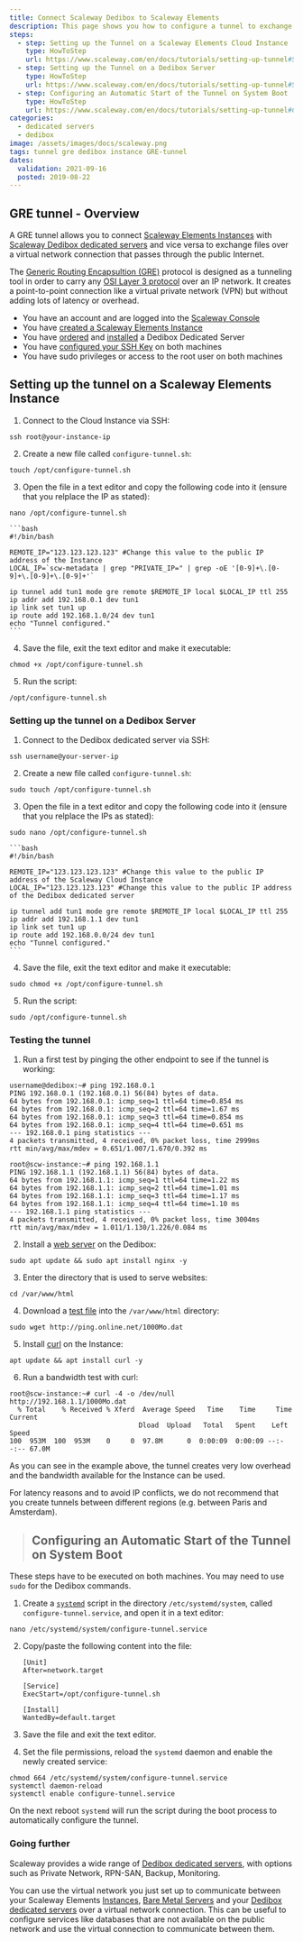 ```yaml
---
title: Connect Scaleway Dedibox to Scaleway Elements
description: This page shows you how to configure a tunnel to exchange data between a Scaleway Dedibox dedicated server and a Scaleway Elements Cloud Instance.
steps:
  - step: Setting up the Tunnel on a Scaleway Elements Cloud Instance
    type: HowToStep
    url: https://www.scaleway.com/en/docs/tutorials/setting-up-tunnel#Setting-up-the-Tunnel-on-a-Scaleway-Elements-Cloud-Instance
  - step: Setting up the Tunnel on a Dedibox Server
    type: HowToStep
    url: https://www.scaleway.com/en/docs/tutorials/setting-up-tunnel#Setting-up-the-Tunnel-on-a-Dedibox-Server
  - step: Configuring an Automatic Start of the Tunnel on System Boot
    type: HowToStep
    url: https://www.scaleway.com/en/docs/tutorials/setting-up-tunnel#Configuring-an-Automatic-Start-of-the-Tunnel-on-System-Boot
categories:
  - dedicated servers
  - dedibox
image: /assets/images/docs/scaleway.png
tags: tunnel gre dedibox instance GRE-tunnel
dates:
  validation: 2021-09-16
  posted: 2019-08-22
---
```


## GRE tunnel - Overview

A GRE tunnel allows you to connect [Scaleway Elements Instances](https://www.scaleway.com/en/virtual-instances/) with [Scaleway Dedibox dedicated servers](https://www.scaleway.com/en/dedibox/) and vice versa to exchange files over a virtual network connection that passes through the public Internet.

<Lightbox src="scaleway-gre-private-tunnel.jpg" width="800" alt="" />

The [Generic Routing Encapsultion (GRE)](https://en.wikipedia.org/wiki/Generic_Routing_Encapsulation) protocol is designed as a tunneling tool in order to carry any [OSI Layer 3 protocol](https://en.wikipedia.org/wiki/Network_layer) over an IP network. It creates a point-to-point connection like a virtual private network (VPN) but without adding lots of latency or overhead.

<Message type="requirement">

- You have an account and are logged into the [Scaleway Console](https://console.scaleway.com)
- You have [created a Scaleway Elements Instance](/compute/instances/how-to/create-an-instance/)
- You have [ordered](/dedibox/dedicated-servers/how-to/order-a-server/) and [installed](/dedibox/dedicated-servers/how-to/install-a-server/) a Dedibox Dedicated Server
- You have [configured your SSH Key](/console/my-project/how-to/create-ssh-key/) on both machines
- You have sudo privileges or access to the root user on both machines

</Message>

## Setting up the tunnel on a Scaleway Elements Instance

1. Connect to the Cloud Instance via SSH:

  ```
  ssh root@your-instance-ip
  ```

2. Create a new file called `configure-tunnel.sh`:

  ```
  touch /opt/configure-tunnel.sh
  ```

3. Open the file in a text editor and copy the following code into it (ensure that you relplace the IP as stated):

  ```
  nano /opt/configure-tunnel.sh
  ```

    ```bash
    #!/bin/bash

    REMOTE_IP="123.123.123.123" #Change this value to the public IP address of the Instance
    LOCAL_IP=`scw-metadata | grep "PRIVATE_IP=" | grep -oE '[0-9]+\.[0-9]+\.[0-9]+\.[0-9]+'`

    ip tunnel add tun1 mode gre remote $REMOTE_IP local $LOCAL_IP ttl 255
    ip addr add 192.168.0.1 dev tun1
    ip link set tun1 up
    ip route add 192.168.1.0/24 dev tun1
    echo "Tunnel configured."
    ```

4. Save the file, exit the text editor and make it executable:

  ```
  chmod +x /opt/configure-tunnel.sh
  ```

5. Run the script:

  ```
  /opt/configure-tunnel.sh
  ```

### Setting up the tunnel on a Dedibox Server

1. Connect to the Dedibox dedicated server via SSH:

  ```
  ssh username@your-server-ip
  ```

2. Create a new file called `configure-tunnel.sh`:

  ```
  sudo touch /opt/configure-tunnel.sh
  ```

3. Open the file in a text editor and copy the following code into it (ensure that you relplace the IPs as stated):

  ```
  sudo nano /opt/configure-tunnel.sh
  ```

    ```bash
    #!/bin/bash

    REMOTE_IP="123.123.123.123" #Change this value to the public IP address of the Scaleway Cloud Instance
    LOCAL_IP="123.123.123.123" #Change this value to the public IP address of the Dedibox dedicated server

    ip tunnel add tun1 mode gre remote $REMOTE_IP local $LOCAL_IP ttl 255
    ip addr add 192.168.1.1 dev tun1
    ip link set tun1 up
    ip route add 192.168.0.0/24 dev tun1
    echo "Tunnel configured."
    ```

4. Save the file, exit the text editor and make it executable:

  ```
  sudo chmod +x /opt/configure-tunnel.sh
  ```

5. Run the script:

  ```
  sudo /opt/configure-tunnel.sh
  ```

### Testing the tunnel

1. Run a first test by pinging the other endpoint to see if the tunnel is working:

  ```
  username@dedibox:~# ping 192.168.0.1
  PING 192.168.0.1 (192.168.0.1) 56(84) bytes of data.
  64 bytes from 192.168.0.1: icmp_seq=1 ttl=64 time=0.854 ms
  64 bytes from 192.168.0.1: icmp_seq=2 ttl=64 time=1.67 ms
  64 bytes from 192.168.0.1: icmp_seq=3 ttl=64 time=0.854 ms
  64 bytes from 192.168.0.1: icmp_seq=4 ttl=64 time=0.651 ms
  --- 192.168.0.1 ping statistics ---
  4 packets transmitted, 4 received, 0% packet loss, time 2999ms
  rtt min/avg/max/mdev = 0.651/1.007/1.670/0.392 ms
  ```

  ```
  root@scw-instance:~# ping 192.168.1.1
  PING 192.168.1.1 (192.168.1.1) 56(84) bytes of data.
  64 bytes from 192.168.1.1: icmp_seq=1 ttl=64 time=1.22 ms
  64 bytes from 192.168.1.1: icmp_seq=2 ttl=64 time=1.01 ms
  64 bytes from 192.168.1.1: icmp_seq=3 ttl=64 time=1.17 ms
  64 bytes from 192.168.1.1: icmp_seq=4 ttl=64 time=1.10 ms
  --- 192.168.1.1 ping statistics ---
  4 packets transmitted, 4 received, 0% packet loss, time 3004ms
  rtt min/avg/max/mdev = 1.011/1.130/1.226/0.084 ms
  ```

2. Install a [web server](/tutorials/installation-lemp-ubuntu-bionic/) on the Dedibox:

  ```
  sudo apt update && sudo apt install nginx -y
  ```

3. Enter the directory that is used to serve websites:

  ```
  cd /var/www/html
  ```

4. Download a [test file](http://ping.online.net/) into the `/var/www/html` directory:

  ```
  sudo wget http://ping.online.net/1000Mo.dat
  ```

5. Install [curl](https://en.wikipedia.org/wiki/CURL) on the Instance:

  ```
  apt update && apt install curl -y
  ```

6. Run a bandwidth test with curl:

  ```
  root@scw-instance:~# curl -4 -o /dev/null http://192.168.1.1/1000Mo.dat
    % Total    % Received % Xferd  Average Speed   Time    Time     Time  Current
                                  Dload  Upload   Total   Spent    Left  Speed
  100  953M  100  953M    0     0  97.8M      0  0:00:09  0:00:09 --:--:-- 67.0M
  ```

As you can see in the example above, the tunnel creates very low overhead and the bandwidth available for the Instance can be used.

<Message type="tip">

For latency reasons and to avoid IP conflicts, we do not recommend that you create tunnels between different regions (e.g. between Paris and Amsterdam).

</Message>

> ## Configuring an Automatic Start of the Tunnel on System Boot


<Message type="important"> 

These steps have to be executed on both machines. You may need to use `sudo` for the Dedibox commands.

</Message>

1. Create a [`systemd`](https://en.wikipedia.org/wiki/Systemd) script in the directory `/etc/systemd/system`, called `configure-tunnel.service`, and open it in a text editor:

  ```
  nano /etc/systemd/system/configure-tunnel.service
  ```

2. Copy/paste the following content into the file:

    ```
    [Unit]
    After=network.target

    [Service]
    ExecStart=/opt/configure-tunnel.sh

    [Install]
    WantedBy=default.target
    ```

3. Save the file and exit the text editor.

4. Set the file permissions, reload the `systemd` daemon and enable the newly created service:

  ```
  chmod 664 /etc/systemd/system/configure-tunnel.service
  systemctl daemon-reload
  systemctl enable configure-tunnel.service
  ```

  On the next reboot `systemd` will run the script during the boot process to automatically configure the tunnel.

### Going further

Scaleway provides a wide range of [Dedibox dedicated servers](https://www.scaleway.com/en/dedibox/), with options such as Private Network, RPN-SAN, Backup, Monitoring.

You can use the virtual network you just set up to communicate between your Scaleway Elements [Instances](https://www.scaleway.com/en/virtual-instances/), [Bare Metal Servers](https://www.scaleway.com/en/bare-metal-servers/) and your [Dedibox dedicated servers](https://www.scaleway.com/en/dedibox/) over a virtual network connection. This can be useful to configure services like databases that are not available on the public network and use the virtual connection to communicate between them.
